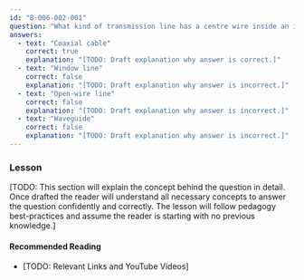 ```yaml
---
id: "B-006-002-001"
question: "What kind of transmission line has a centre wire inside an insulating material that is covered by a metal shield or sleeve?"
answers:
  - text: "Coaxial cable"
    correct: true
    explanation: "[TODO: Draft explanation why answer is correct.]"
  - text: "Window line"
    correct: false
    explanation: "[TODO: Draft explanation why answer is incorrect.]"
  - text: "Open-wire line"
    correct: false
    explanation: "[TODO: Draft explanation why answer is incorrect.]"
  - text: "Waveguide"
    correct: false
    explanation: "[TODO: Draft explanation why answer is incorrect.]"
---
```


### Lesson

[TODO: This section will explain the concept behind the question in detail. Once drafted the reader will understand all necessary concepts to answer the question confidently and correctly. The lesson will follow pedagogy best-practices and assume the reader is starting with no previous knowledge.]

#### Recommended Reading

- [TODO: Relevant Links and YouTube Videos]
